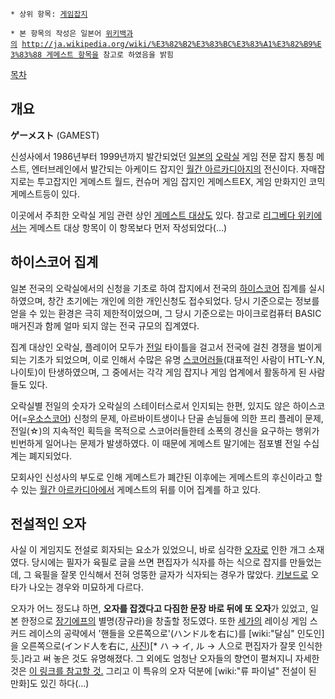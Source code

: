  * 상위 항목: [[게임잡지]]

 * 본 항목의 작성은 일본어 [[위키백과]]의 [[http://ja.wikipedia.org/wiki/%E3%82%B2%E3%83%BC%E3%83%A1%E3%82%B9%E3%83%88 게메스트 항목]]을 참고로 하였음을 밝힘
[[목차]]

== 개요 ==
'''ゲーメスト''' (GAMEST)

신성사에서 1986년부터 1999년까지 발간되었던 [[일본]]의 [[오락실]] 게임 전문 잡지 통칭 메스트, 엔터브레인에서 발간되는 아케이드 잡지인 [[월간 아르카디아]]지의 전신이다. 자매잡지로는 투고잡지인 게메스트 월드, 컨슈머 게임 잡지인 게메스트EX, 게임 만화지인 코믹게메스트등이 있다.

이곳에서 주최한 오락실 게임 관련 상인 [[게메스트 대상]]도 있다. 참고로 [[리그베다 위키]]에서는 게메스트 대상 항목이 이 항목보다 먼저 작성되었다(…)

== 하이스코어 집계 ==

일본 전국의 오락실에서의 신청을 기초로 하여 잡지에서 전국의 [[하이스코어]] 집계를 실시하였으며, 창간 초기에는 개인에 의한 개인신청도 접수되었다. 당시 기준으로는 정보를 얻을 수 있는 환경은 극히 제한적이었으며, 그 당시 기준으로는 마이크로컴퓨터 BASIC 매거진과 함께 얼마 되지 않는 전국 규모의 집계였다.

집계 대상인 오락실, 플레이어 모두가 [[전일]] 타이틀을 걸고서 전국에 걸친 경쟁을 벌이게 되는 기초가 되었으며, 이로 인해서 수많은 유명 [[스코어러]]들(대표적인 사람이 HTL-Y.N, 나이토)이 탄생하였으며, 그 중에서는 각각 게임 잡지나 게임 업계에서 활동하게 된 사람들도 있다.

오락실별 전일의 숫자가 오락실의 스테이터스로서 인지되는 한편, 있지도 않은 하이스코어(=[[우소스코어]]) 신청의 문제, 아르바이트생이나 단골 손님들에 의한 프리 플레이 문제, 전일(☆)의 지속적인 획득을 목적으로 스코어러들한테 소폭의 경신을 요구하는 행위가 빈번하게 일어나는 문제가 발생하였다. 이 때문에 게메스트 말기에는 점포별 전일 수십계는 폐지되었다.

모회사인 신성사의 부도로 인해 게메스트가 폐간된 이후에는 게메스트의 후신이라고 할 수 있는 [[월간 아르카디아]]에서 게메스트의 뒤를 이어 집계를 하고 있다.

== 전설적인 오자 ==
사실 이 게임지도 전설로 회자되는 요소가 있었으니, 바로 심각한 [[오자]]로 인한 개그 소재였다.
당시에는 필자가 육필로 글을 쓰면 편집자가 식자를 하는 식으로 잡지를 만들었는데, 그 육필을 잘못 인식해서 전혀 엉뚱한 글자가 식자되는 경우가 많았다. [[키보드]]로 오타가 나오는 경우와 미묘하게 다르다.

오자가 어느 정도냐 하면, '''오자를 잡겠다고 다짐한 문장 바로 뒤에 또 오자'''가 있었고, 일본 한정으로 [[장기에프]]의 별명(장규라)을 창출할 정도였다. 또한 [[세가]]의 레이싱 게임 스커드 레이스의 공략에서 '핸들을 오른쪽으로'(ハンドルを右に)를 [wiki:"달심" 인도인]을 오른쪽으로(インド人を右に, [http://d.hatena.ne.jp/ARIA-No12/20090201 사진])[* ハ → イ, ル → 人으로 편집자가 잘못 인식한듯.]라고 써 놓은 것도 유명해졌다. 그 외에도 엄청난 오자들의 향연이 펼쳐지니 자세한 것은 [http://skullokei.egloos.com/3672688 이 링크를 참고할 것.]
그리고 이 특유의 오자 덕분에 [wiki:"류 파이널" 전설이 된 만화]도 있긴 하다(…)
